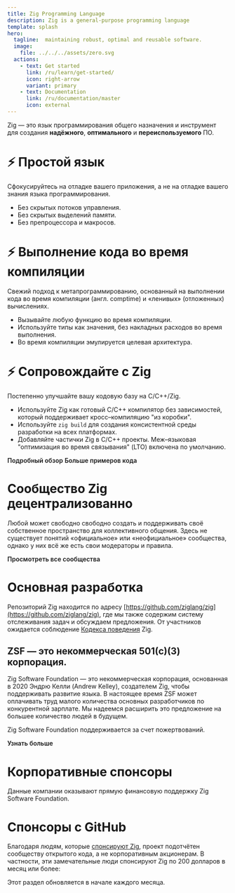 ```yaml
---
title: Zig Programming Language
description: Zig is a general-purpose programming language
template: splash
hero:
  tagline:  maintaining robust, optimal and reusable software.
  image:
    file: ../../../assets/zero.svg
  actions:
    - text: Get started
      link: /ru/learn/get-started/
      icon: right-arrow
      variant: primary
    - text: Documentation
      link: /ru/documentation/master
      icon: external
---
```



Zig — это язык программирования общего назначения и инструмент для создания **надёжного**, **оптимального** и **переиспользуемого** ПО.





# ⚡ Простой язык
Сфокусируйтесь на отладке вашего приложения, а не на отладке вашего знания языка программирования.

- Без скрытых потоков управления.
- Без скрытых выделений памяти.
- Без препроцессора и макросов.

# ⚡ Выполнение кода во время компиляции
Свежий подход к метапрограммированию, основанный на выполнении кода во время компиляции (англ. comptime) и «ленивых» (отложенных) вычислениях.

- Вызывайте любую функцию во время компиляции.
- Используйте типы как значения, без накладных расходов во время выполнения.
- Во время компиляции эмулируется целевая архитектура.

# ⚡ Сопровождайте с Zig
Постепенно улучшайте вашу кодовую базу на C/C++/Zig.

- Используйте Zig как готовый C/C++ компилятор без зависимостей, который поддерживает кросс–компиляцию "из коробки".
- Используйте `zig build` для создания консистентной среды разработки на всех платформах.
- Добавляйте частички Zig в C/C++ проекты. Меж–языковая "оптимизация во время связывания" (LTO) включена по умолчанию.



<IndexUrl>
    <a href="learn/overview/" class="button" style="color:var(--sl-color-white);text-decoration:none;font-weight: 600;font-size: var(--sl-text-lg);">Подробный обзор</a>
</IndexUrl>


<IndexUrl>
    <a href="learn/samples/" class="button" style="color:var(--sl-color-white);text-decoration:none;font-weight: 600;font-size: var(--sl-text-lg);">Больше примеров кода</a>
</IndexUrl>




















# Сообщество Zig децентрализованно
Любой может свободно свободно создать и поддерживать своё собственное пространство для коллективного общения.
Здесь не существует понятий «официальное» или «неофициальное» сообщества, однако у них всё же есть свои модераторы и правила.


<IndexUrl>
	<a href="https://github.com/ziglang/zig/wiki/Community" class="button" style="color:var(--sl-color-white);text-decoration:none;font-weight: 600;font-size: var(--sl-text-lg);">Просмотреть все сообщества</a>
</IndexUrl>







# Основная разработка
Репозиторий Zig находится по адресу [https://github.com/ziglang/zig](https://github.com/ziglang/zig), где мы также содержим систему отслеживания задач и обсуждаем предложения.
От участников ожидается соблюдение [Кодекса поведения](https://github.com/ziglang/zig/blob/master/.github/CODE_OF_CONDUCT.md) Zig.










## ZSF — это некоммерческая 501(c)(3) корпорация.

Zig Software Foundation — это некоммерческая корпорация, основанная в 2020 Эндрю Келли (Andrew Kelley), создателем Zig, чтобы поддерживать развитие языка. В настоящее время ZSF может оплачивать труд малого количества основных разработчиков по конкурентной зарплате. Мы надеемся расширить это предложение на большее количество людей в будущем.

Zig Software Foundation поддерживается за счет пожертвований.

<IndexUrl>
	<a href="zsf/" class="button" style="color:var(--sl-color-white);text-decoration:none;font-weight: 600;font-size: var(--sl-text-lg);">Узнать больше</a>
</IndexUrl>





# Корпоративные спонсоры
Данные компании оказывают прямую финансовую поддержку Zig Software Foundation.

<MonetarySponsorLogos/>

# Спонсоры с GitHub
Благодаря людям, которые [спонсируют Zig](zsf/), проект подотчётен сообществу открытого кода, а не корпоративным акционерам. В частности, эти замечательные люди спонсируют Zig по 200 долларов в месяц или более:

<GithubSponsors/>

Этот раздел обновляется в начале каждого месяца.






